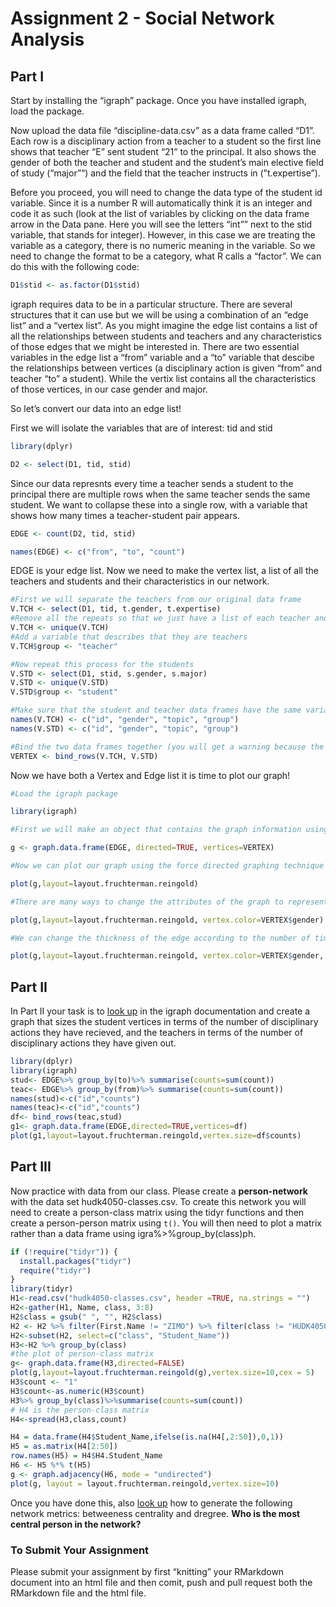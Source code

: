 # Assignment 2 - Social Network Analysis

## Part I
Start by installing the "igraph" package. Once you have installed igraph, load the package.

Now upload the data file "discipline-data.csv" as a data frame called "D1". Each row is a disciplinary action from a teacher to a student so the first line shows that teacher "E" sent student "21" to the principal. It also shows the gender of both the teacher and student and the student's main elective field of study ("major"") and the field that the teacher instructs in ("t.expertise").

Before you proceed, you will need to change the data type of the student id variable. Since it is a number R will automatically think it is an integer and code it as such (look at the list of variables by clicking on the data frame arrow in the Data pane. Here you will see the letters "int"" next to the stid variable, that stands for integer). However, in this case we are treating the variable as a category, there is no numeric meaning in the variable. So we need to change the format to be a category, what R calls a "factor". We can do this with the following code:

```r
D1$stid <- as.factor(D1$stid)
```

igraph requires data to be in a particular structure. There are several structures that it can use but we will be using a combination of an "edge list" and a "vertex list". As you might imagine the edge list contains a list of all the relationships between students and teachers and any characteristics of those edges that we might be interested in. There are two essential variables in the edge list a "from" variable and a "to" variable that descibe the relationships between vertices (a disciplinary action is given "from" and teacher "to" a student). While the vertix list contains all the characteristics of those vertices, in our case gender and major.

So let's convert our data into an edge list!

First we will isolate the variables that are of interest: tid and stid

```r
library(dplyr)

D2 <- select(D1, tid, stid)
```

Since our data represnts every time a teacher sends a student to the principal there are multiple rows when the same teacher sends the same student. We want to collapse these into a single row, with a variable that shows how many times a teacher-student pair appears.

```r

EDGE <- count(D2, tid, stid)

names(EDGE) <- c("from", "to", "count")

```

EDGE is your edge list. Now we need to make the vertex list, a list of all the teachers and students and their characteristics in our network.

```r

#First we will separate the teachers from our original data frame
V.TCH <- select(D1, tid, t.gender, t.expertise)
#Remove all the repeats so that we just have a list of each teacher and their characteristics
V.TCH <- unique(V.TCH)
#Add a variable that describes that they are teachers
V.TCH$group <- "teacher"

#Now repeat this process for the students
V.STD <- select(D1, stid, s.gender, s.major)
V.STD <- unique(V.STD)
V.STD$group <- "student"

#Make sure that the student and teacher data frames have the same variables names
names(V.TCH) <- c("id", "gender", "topic", "group")
names(V.STD) <- c("id", "gender", "topic", "group")

#Bind the two data frames together (you will get a warning because the teacher data frame has 5 types of id (A,B,C,D,E) and the student has 25 (1-30), this isn't a problem)
VERTEX <- bind_rows(V.TCH, V.STD)

```

Now we have both a Vertex and Edge list it is time to plot our graph!

```r
#Load the igraph package

library(igraph)

#First we will make an object that contains the graph information using our two dataframes EDGE and VERTEX. Notice that we have made "directed = TRUE" - our graph is directed since discipline is being given from a teacher to a student.

g <- graph.data.frame(EDGE, directed=TRUE, vertices=VERTEX)

#Now we can plot our graph using the force directed graphing technique - our old friend Fruchertman-Reingold!

plot(g,layout=layout.fruchterman.reingold)

#There are many ways to change the attributes of the graph to represent different characteristics of the newtork. For example, we can color the nodes according to gender.

plot(g,layout=layout.fruchterman.reingold, vertex.color=VERTEX$gender)

#We can change the thickness of the edge according to the number of times a particular teacher has sent a particular student to the principal.

plot(g,layout=layout.fruchterman.reingold, vertex.color=VERTEX$gender, edge.width=EDGE$count)

````

## Part II

In Part II your task is to [look up](http://igraph.org/r/) in the igraph documentation and create a graph that sizes the student vertices in terms of the number of disciplinary actions they have recieved, and the teachers in terms of the number of disciplinary actions they have given out.
```r
library(dplyr)
library(igraph)
stud<- EDGE%>% group_by(to)%>% summarise(counts=sum(count))
teac<- EDGE%>% group_by(from)%>% summarise(counts=sum(count))
names(stud)<-c("id","counts")
names(teac)<-c("id","counts")
df<- bind_rows(teac,stud)
g1<- graph.data.frame(EDGE,directed=TRUE,vertices=df)
plot(g1,layout=layout.fruchterman.reingold,vertex.size=df$counts)
```



## Part III

Now practice with data from our class. Please create a **person-network** with the data set hudk4050-classes.csv. To create this network you will need to create a person-class matrix using the tidyr functions and then create a person-person matrix using `t()`. You will then need to plot a matrix rather than a data frame using igra%>%group_by(class)ph.
```r
if (!require("tidyr")) {
  install.packages("tidyr") 
  require("tidyr") 
}
library(tidyr)
H1<-read.csv("hudk4050-classes.csv", header =TRUE, na.strings = "")
H2<-gather(H1, Name, class, 3:8)
H2$class = gsub(" ", "", H2$class)
H2 <- H2 %>% filter(First.Name != "ZIMO") %>% filter(class != "HUDK4050") %>% unite(Student_Name, First.Name, Last.Name, sep = " ") %>% select(-c(Name))
H2<-subset(H2, select=c("class", "Student_Name"))
H3<-H2 %>% group_by(class)
#the plot of person-class matrix
g<- graph.data.frame(H3,directed=FALSE)
plot(g,layout=layout.fruchterman.reingold(g),vertex.size=10,cex = 5) 
H3$count <- "1"
H3$count<-as.numeric(H3$count)
H3%>% group_by(class)%>%summarise(counts=sum(count))
# H4 is the person-class matrix
H4<-spread(H3,class,count) 

H4 = data.frame(H4$Student_Name,ifelse(is.na(H4[,2:50]),0,1))
H5 = as.matrix(H4[2:50])
row.names(H5) = H4$H4.Student_Name
H6 <- H5 %*% t(H5)
g <- graph.adjacency(H6, mode = "undirected")
plot(g, layout = layout.fruchterman.reingold,vertex.size=10)
```


Once you have done this, also [look up](http://igraph.org/r/) how to generate the following network metrics: betweeness centrality and dregree. **Who is the most central person in the network?**

### To Submit Your Assignment

Please submit your assignment by first "knitting" your RMarkdown document into an html file and then comit, push and pull request both the RMarkdown file and the html file.
